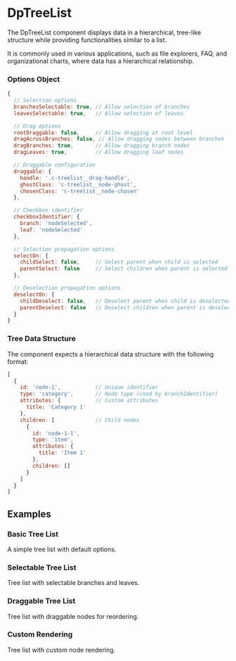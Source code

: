 
<Meta title="Components/TreeList" />

# DpTreeList

The DpTreeList component displays data in a hierarchical, tree-like structure while providing functionalities similar to a list.

It is commonly used in various applications, such as file explorers, FAQ, and organizational charts,
where data has a hierarchical relationship.

### Options Object

```javascript
{
  // Selection options
  branchesSelectable: true, // Allow selection of branches
  leavesSelectable: true,   // Allow selection of leaves

  // Drag options
  rootDraggable: false,     // Allow dragging at root level
  dragAcrossBranches: false, // Allow dragging nodes between branches
  dragBranches: true,       // Allow dragging branch nodes
  dragLeaves: true,         // Allow dragging leaf nodes

  // Draggable configuration
  draggable: {
    handle: '.c-treelist__drag-handle',
    ghostClass: 'c-treelist__node-ghost',
    chosenClass: 'c-treelist__node-chosen'
  },

  // Checkbox identifier
  checkboxIdentifier: {
    branch: 'nodeSelected',
    leaf: 'nodeSelected'
  },

  // Selection propagation options
  selectOn: {
    childSelect: false,     // Select parent when child is selected
    parentSelect: false     // Select children when parent is selected
  },

  // Deselection propagation options
  deselectOn: {
    childDeselect: false,   // Deselect parent when child is deselected
    parentDeselect: false   // Deselect children when parent is deselected
  }
}
```

### Tree Data Structure

The component expects a hierarchical data structure with the following format:

```javascript
[
  {
    id: 'node-1',           // Unique identifier
    type: 'category',       // Node type (used by branchIdentifier)
    attributes: {           // Custom attributes
      title: 'Category 1'
    },
    children: [             // Child nodes
      {
        id: 'node-1-1',
        type: 'item',
        attributes: {
          title: 'Item 1'
        },
        children: []
      }
    ]
  }
]
```

## Examples

### Basic Tree List

A simple tree list with default options.

<Canvas of={DpTreeListStories.Default} />

### Selectable Tree List

Tree list with selectable branches and leaves.

<Canvas of={DpTreeListStories.SelectableNodes} />

### Draggable Tree List

Tree list with draggable nodes for reordering.

<Canvas of={DpTreeListStories.DraggableNodes} />

### Custom Rendering

Tree list with custom node rendering.

<Canvas of={DpTreeListStories.CustomRendering} />
